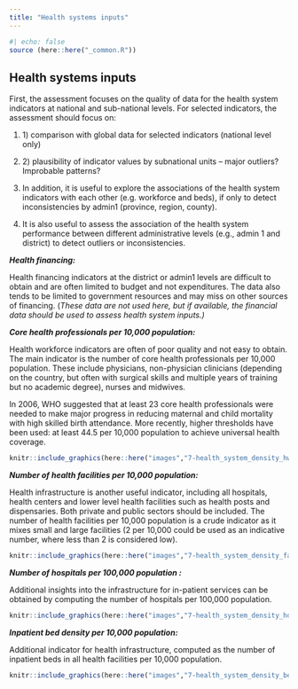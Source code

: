 ```yaml
---
title: "Health systems inputs"
---
```


```r
#| echo: false
source (here::here("_common.R"))
```

## Health systems inputs

First, the assessment focuses on the quality of data for the health system indicators at national and sub-national levels. For selected indicators, the assessment should focus on:

1.  1\) comparison with global data for selected indicators (national level only)

2.  2\) plausibility of indicator values by subnational units – major outliers? Improbable patterns?

3.  In addition, it is useful to explore the associations of the health system indicators with each other (e.g. workforce and beds), if only to detect inconsistencies by admin1 (province, region, county).

4.  It is also useful to assess the association of the health system performance between different administrative levels (e.g., admin 1 and district) to detect outliers or inconsistencies.

***Health financing:***

Health financing indicators at the district or admin1 levels are difficult to obtain and are often limited to budget and not expenditures. The data also tends to be limited to government resources and may miss on other sources of financing. (*These data are not used here, but if available, the financial data should be used to assess health system inputs.)*

***Core health professionals per 10,000 population:***

Health workforce indicators are often of poor quality and not easy to obtain. The main indicator is the number of core health professionals per 10,000 population. These include physicians, non-physician clinicians (depending on the country, but often with surgical skills and multiple years of training but no academic degree), nurses and midwives.

In 2006, WHO suggested that at least 23 core health professionals were needed to make major progress in reducing maternal and child mortality with high skilled birth attendance. More recently, higher thresholds have been used: at least 44.5 per 10,000 population to achieve universal health coverage.

```r
knitr::include_graphics(here::here("images","7-health_system_density_hwf.png")) 

```

***Number of health facilities per 10,000 population:***

Health infrastructure is another useful indicator, including all hospitals, health centers and lower level health facilities such as health posts and dispensaries. Both private and public sectors should be included. The number of health facilities per 10,000 population is a crude indicator as it mixes small and large facilities (2 per 10,000 could be used as an indicative number, where less than 2 is considered low).

```r
knitr::include_graphics(here::here("images","7-health_system_density_fac.png"))

```

***Number of hospitals per 100,000 population :***

Additional insights into the infrastructure for in-patient services can be obtained by computing the number of hospitals per 100,000 population.

```r
knitr::include_graphics(here::here("images","7-health_system_density_hosp.png"))

```

***Inpatient bed density per 10,000 population:***

Additional indicator for health infrastructure, computed as the number of inpatient beds in all health facilities per 10,000 population.

```r
knitr::include_graphics(here::here("images","7-health_system_density_bed.png"))

```
